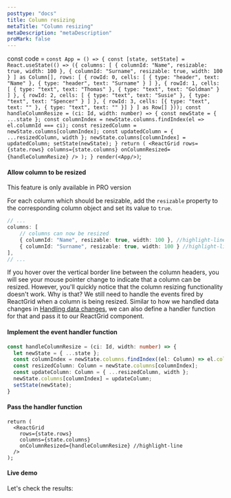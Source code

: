 ```yaml
---
posttype: "docs"
title: Column resizing
metaTitle: "Column resizing"
metaDescription: "metaDescription"
proMark: false
---
```

const code = `
const App = () => {
  const [state, setState] = React.useState(() => ({
    columns: [
      { columnId: "Name", resizable: true, width: 100 },
      { columnId: "Surname", resizable: true, width: 100 }
    ] as Column[],
    rows: [
      {
        rowId: 0,
        cells: [
          { type: "header", text: "Name" },
          { type: "header", text: "Surname" }
        ]
      },
      {
        rowId: 1,
        cells: [
          { type: "text", text: "Thomas" },
          { type: "text", text: "Goldman" }
        ]
      },
      {
        rowId: 2,
        cells: [
          { type: "text", text: "Susie" },
          { type: "text", text: "Spencer" }
        ]
      },
      {
        rowId: 3,
        cells: [{ type: "text", text: "" }, { type: "text", text: "" }]
      }
    ] as Row[]
  }));
  const handleColumnResize = (ci: Id, width: number) => {
    const newState = { ...state };
    const columnIndex = newState.columns.findIndex(el => el.columnId === ci);
    const resizedColumn = newState.columns[columnIndex];
    const updatedColumn = { ...resizedColumn, width };
    newState.columns[columnIndex] = updatedColumn;
    setState(newState);
  }
  return (
    <ReactGrid
      rows={state.rows}
      columns={state.columns}
      onColumnResized={handleColumnResize}
    />
  );
}
render(<App/>)
`;

#### Allow column to be resized

<Alert color="primary">
	<i class="fas fa-exclamation-circle pr-3"></i>
	This feature is only available in PRO version
</Alert>

For each column which should be resizable, add the `resizable` property
to the corresponding column object and set its value to `true`.

```ts
// ...
columns: [
    // columns can now be resized
    { columnId: "Name", resizable: true, width: 100 }, //highlight-line
    { columnId: "Surname", resizable: true, width: 100 } //highlight-line
],
// ...
```

If you hover over the vertical border line between the column headers,
you will see your mouse pointer change to indicate that a column can be resized.
However, you'll quickly notice that the column resizing functionality doesn't work.
Why is that? We still need to handle the events fired by ReactGrid when a column is being resized.
Similar to how we handled data changes in [Handling data changes](/docs/3.0/2-implementing-core-features/1-handling-changes/),
 we can also define a handler function for that and pass it to our ReactGrid component.

#### Implement the event handler function

```ts
const handleColumnResize = (ci: Id, width: number) => {
  let newState = { ...state };
  const columnIndex = newState.columns.findIndex((el: Column) => el.columnId === ci);
  const resizedColumn: Column = newState.columns[columnIndex];
  const updateColumn: Column = { ...resizedColumn, width };
  newState.columns[columnIndex] = updateColumn;
  setState(newState);
}
```

#### Pass the handler function

```tsx
return (
  <ReactGrid
    rows={state.rows}
    columns={state.columns}
    onColumnResized={handleColumnResize} //highlight-line
  />
);
```

#### Live demo

Let's check the results:

<LiveCode 
  code={code}
  title='Column resizing live demo'
  noInline={true}
/> 